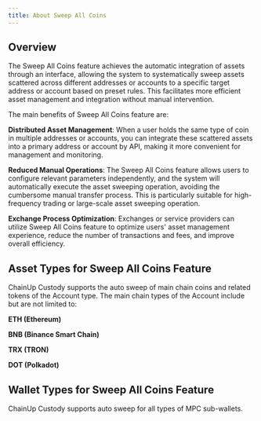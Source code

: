 ```yaml
---
title: About Sweep All Coins
---
```


##  Overview

The Sweep All Coins feature achieves the automatic integration of assets through an interface, allowing the system to systematically sweep assets scattered across different addresses or accounts to a specific target address or account based on preset rules. This facilitates more efficient asset management and integration without manual intervention.

The main benefits of Sweep All Coins feature are:

**Distributed Asset Management**: When a user holds the same type of coin in multiple addresses or accounts, you can integrate these scattered assets into a primary address or account by API, making it more convenient for management and monitoring.

**Reduced Manual Operations**: The Sweep All Coins feature allows users to configure relevant parameters independently, and the system will automatically execute the asset sweeping operation, avoiding the cumbersome manual transfer process. This is particularly suitable for high-frequency trading or large-scale asset sweeping operation.

**Exchange Process Optimization**: Exchanges or service providers can utilize Sweep All Coins feature to optimize users' asset management experience, reduce the number of transactions and fees, and improve overall efficiency.

##  Asset Types for Sweep All Coins Feature

ChainUp Custody supports the auto sweep of main chain coins and related tokens of the Account type. The main chain types of the Account include but are not limited to:

**ETH (Ethereum)**

**BNB (Binance Smart Chain)**

**TRX (TRON)**

**DOT (Polkadot)**

##  Wallet Types for Sweep All Coins Feature

ChainUp Custody supports auto sweep for all types of MPC sub-wallets.